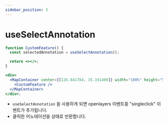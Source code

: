 ```yaml
---
sidebar_position: 3
---
```


# useSelectAnnotation

```jsx
function CustomFeature() {
  const selectedAnnotation = useSelectAnnotation();

  return <></>;
}

<div>
  <MapContainer center={[126.841784, 35.191406]} width="100%" height="500px">
    <CustomFeature />
  </MapContainer>
</div>;
```

- `useSelectAnnotation` 을 사용하게 되면 openlayers 이벤트중 "singleclick" 이벤트가 추가됩니다.
- 클릭한 어노테이션을 상태로 반환합니다.
